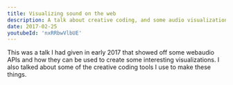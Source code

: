 ```yaml
---
title: Visualizing sound on the web
description: A talk about creative coding, and some audio visualization APIs
date: 2017-02-25
youtubeId: 'nxRRbwVlbUE'
---
```


This was a talk I had given in early 2017 that showed off some webaudio APIs and how they can be used to create some interesting visualizations. I also talked about some of the creative coding tools I use to make these things.

